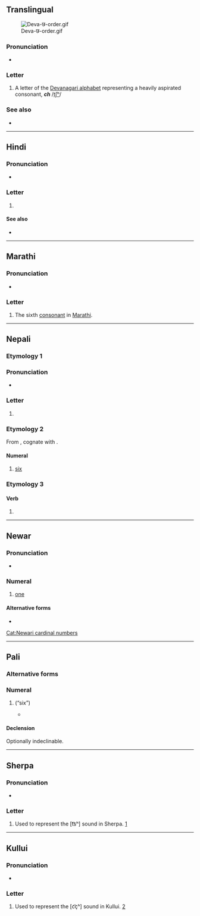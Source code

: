 {{character info}}
==Translingual==
[[File:Deva-छ-order.gif|thumb]]

===Pronunciation===
* {{IPA|mul|/t͡ɕʰə/|/t͡ʃʰə/|/t͡sʰə/}}

===Letter===
{{mul-Deva|ch}}

# A letter of the [[Devanagari alphabet]] representing a heavily aspirated consonant, '''''ch''''' /[[tʃʰ]]/

===See also===
* {{list:Devanagari script letters/mul}}

----

==Hindi==

===Pronunciation===
* {{hi-IPA|छ.}}

===Letter===
{{head|hi|letter}}

# {{n-g|the seventh [[consonant]] in [[Hindi]]}}

====See also====
* {{list:Devanagari script letters/hi}}

----

==Marathi==

===Pronunciation===
* {{mr-IPA}}

===Letter===
{{head|mr|letter}}

# The sixth [[consonant]] in [[Marathi]].

----

==Nepali==
{{number box|ne|6}}

===Etymology 1===

===Pronunciation===
* {{ne-IPA}}

===Letter===
{{head|ne|letter}}

# {{n-g|the seventh [[consonant]] in [[Nepali]]}}

===Etymology 2===
From {{inh|ne|sa|षष्}}, cognate with {{cog|hi|छह}}.

====Numeral====
{{ne-num}}

# {{cln|ne|cardinal numbers}} [[six]]

===Etymology 3===

====Verb====
{{ne-verb form}}

# {{inflection of|ne|हुनु||3|s|low-respect defining|pres}}

----

==Newar==

===Pronunciation===
* {{new-IPA}}

===Numeral===
{{head|new|numeral}}

# [[one]]

====Alternative forms====
* {{l|new|छि}}

[[Cat:Newari cardinal numbers]]

----

==Pali==

===Alternative forms===
{{pi-alt|Latn=cha}}

===Numeral===
{{head|pi|numeral}}

# {{pi-sc|Deva|cha}} (“six”)
#* {{RQ:pi:Kaccayano quote|250|athas|6}}

====Declension====
Optionally indeclinable.
<!-- {{pi-alt|Latn=chachahichannaṃchasu}} transliteration aid -->
{{pi-decl-noun|g=no|number=p
|novoc=true
|nomp_mod=replace|nomp=छ
|accp_mod=replace|accp=छ
|insp_mod=replace|insp=छहि
|ablp_mod=replace|ablp=छहि
|datp_mod=replace|datp=छन्नं
|genp_mod=replace|genp=छन्नं
|locp_mod=replace|locp=छसु
}}

----

==Sherpa==

===Pronunciation===
* {{IPA|xsr|[t͡sʰ]}}

===Letter===
{{head|xsr|letter|tr=tsh}}

# Used to represent the [t͡sʰ] sound in Sherpa. [https://omniglot.com/writing/sherpa.htm]

-----

==Kullui==

===Pronunciation===
* {{IPA|kfx|[c͡çʰ]}}

===Letter===
{{head|kfx|letter|tr=ch}}

# Used to represent the [c͡çʰ] sound in Kullui. [https://omniglot.com/writing/kullui.htm]